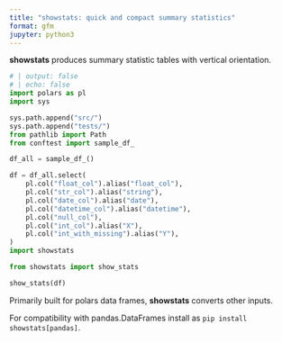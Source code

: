 ```yaml
---
title: "showstats: quick and compact summary statistics"
format: gfm
jupyter: python3
---
```


**showstats** produces summary statistic tables with vertical orientation.

```python
# | output: false
# | echo: false
import polars as pl
import sys

sys.path.append("src/")
sys.path.append("tests/")
from pathlib import Path
from conftest import sample_df_

df_all = sample_df_()

df = df_all.select(
    pl.col("float_col").alias("float_col"),
    pl.col("str_col").alias("string"),
    pl.col("date_col").alias("date"),
    pl.col("datetime_col").alias("datetime"),
    pl.col("null_col"),
    pl.col("int_col").alias("X"),
    pl.col("int_with_missing").alias("Y"),
)
import showstats
```

```python

from showstats import show_stats

show_stats(df)
```

Primarily built for polars data frames, **showstats** converts other inputs. 

For compatibility with pandas.DataFrames install as ``pip install showstats[pandas]``. 
